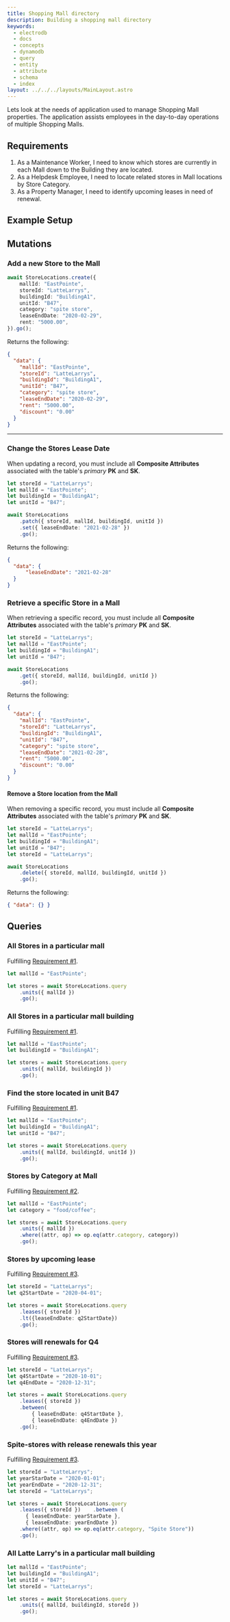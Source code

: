 ```yaml
---
title: Shopping Mall directory
description: Building a shopping mall directory
keywords:
  - electrodb
  - docs
  - concepts
  - dynamodb
  - query
  - entity
  - attribute
  - schema
  - index
layout: ../../../layouts/MainLayout.astro
---
```


Lets look at the needs of application used to manage Shopping Mall properties. The application assists employees in the day-to-day operations of multiple Shopping Malls.

## Requirements
1. As a Maintenance Worker, I need to know which stores are currently in each Mall down to the Building they are located.
2. As a Helpdesk Employee, I need to locate related stores in Mall locations by Store Category.
3. As a Property Manager, I need to identify upcoming leases in need of renewal.

## Example Setup


<ExampleSetup />

## Mutations

### Add a new Store to the Mall

```typescript
await StoreLocations.create({
	mallId: "EastPointe",
	storeId: "LatteLarrys",
	buildingId: "BuildingA1",
	unitId: "B47",
	category: "spite store",
	leaseEndDate: "2020-02-29",
	rent: "5000.00",
}).go();
```

Returns the following:

```json
{
  "data": {
    "mallId": "EastPointe",
    "storeId": "LatteLarrys",
    "buildingId": "BuildingA1",
    "unitId": "B47",
    "category": "spite store",
    "leaseEndDate": "2020-02-29",
    "rent": "5000.00",
    "discount": "0.00"
  }
}
```

---

### Change the Stores Lease Date

When updating a record, you must include all **Composite Attributes** associated with the table's *primary* **PK** and **SK**.

```typescript
let storeId = "LatteLarrys";
let mallId = "EastPointe";
let buildingId = "BuildingA1";
let unitId = "B47";

await StoreLocations
    .patch({ storeId, mallId, buildingId, unitId })
    .set({ leaseEndDate: "2021-02-28" })
    .go();
```

Returns the following:

```json
{
  "data": {
	  "leaseEndDate": "2021-02-28"
  }
}
```

### Retrieve a specific Store in a Mall

When retrieving a specific record, you must include all **Composite Attributes** associated with the table's *primary* **PK** and **SK**.

```typescript
let storeId = "LatteLarrys";
let mallId = "EastPointe";
let buildingId = "BuildingA1";
let unitId = "B47";

await StoreLocations
    .get({ storeId, mallId, buildingId, unitId })
    .go();
```

Returns the following:

```json
{
  "data": {
    "mallId": "EastPointe",
    "storeId": "LatteLarrys",
    "buildingId": "BuildingA1",
    "unitId": "B47",
    "category": "spite store",
    "leaseEndDate": "2021-02-28",
    "rent": "5000.00",
    "discount": "0.00"
  }
}
```

#### Remove a Store location from the Mall

When removing a specific record, you must include all **Composite Attributes** associated with the table's *primary* **PK** and **SK**.

```typescript
let storeId = "LatteLarrys";
let mallId = "EastPointe";
let buildingId = "BuildingA1";
let unitId = "B47";
let storeId = "LatteLarrys";

await StoreLocations
    .delete({ storeId, mallId, buildingId, unitId })
    .go();
```
Returns the following:

```json
{ "data": {} }
```

## Queries

###  All Stores in a particular mall

Fulfilling [Requirement #1](#shopping-mall-requirements).

```typescript
let mallId = "EastPointe";

let stores = await StoreLocations.query
    .units({ mallId })
    .go();
```

### All Stores in a particular mall building

Fulfilling [Requirement #1](#shopping-mall-requirements).

```typescript
let mallId = "EastPointe";
let buildingId = "BuildingA1";

let stores = await StoreLocations.query
    .units({ mallId, buildingId })
    .go();
```

### Find the store located in unit B47

Fulfilling [Requirement #1](#shopping-mall-requirements).

```typescript
let mallId = "EastPointe";
let buildingId = "BuildingA1";
let unitId = "B47";

let stores = await StoreLocations.query
    .units({ mallId, buildingId, unitId })
    .go();
```

### Stores by Category at Mall

Fulfilling [Requirement #2](#shopping-mall-requirements).

```typescript
let mallId = "EastPointe";
let category = "food/coffee";

let stores = await StoreLocations.query
    .units({ mallId })
    .where((attr, op) => op.eq(attr.category, category))
    .go();
```
### Stores by upcoming lease

Fulfilling [Requirement #3](#shopping-mall-requirements).

```typescript
let storeId = "LatteLarrys";
let q2StartDate = "2020-04-01";

let stores = await StoreLocations.query
    .leases({ storeId })
    .lt({leaseEndDate: q2StartDate})
    .go();
```

### Stores will renewals for Q4

Fulfilling [Requirement #3](#shopping-mall-requirements).

```typescript
let storeId = "LatteLarrys";
let q4StartDate = "2020-10-01";
let q4EndDate = "2020-12-31";

let stores = await StoreLocations.query
    .leases({ storeId })
    .between(
        { leaseEndDate: q4StartDate },
        { leaseEndDate: q4EndDate })
    .go();
```

### Spite-stores with release renewals this year

Fulfilling [Requirement #3](#shopping-mall-requirements).

```typescript
let storeId = "LatteLarrys";
let yearStarDate = "2020-01-01";
let yearEndDate = "2020-12-31";
let storeId = "LatteLarrys";

let stores = await StoreLocations.query
    .leases({ storeId })    .between (
      { leaseEndDate: yearStarDate },
      { leaseEndDate: yearEndDate })
    .where((attr, op) => op.eq(attr.category, "Spite Store"))
    .go();
```

### All Latte Larry's in a particular mall building

```typescript
let mallId = "EastPointe";
let buildingId = "BuildingA1";
let unitId = "B47";
let storeId = "LatteLarrys";

let stores = await StoreLocations.query
    .units({ mallId, buildingId, storeId })
    .go();
```